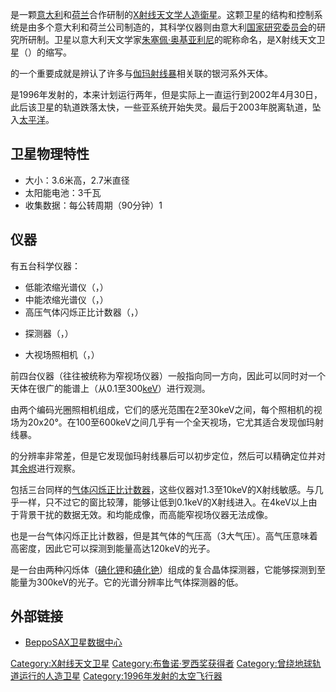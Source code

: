 {{Infobox Space Telescope
|name         = BeppoSAX
|image        = [[Image:BeppoSAX.jpg|240px]]
|caption      = BeppoSAX卫星假想图
|organization = [[意大利空间局|ASI]] / [[荷兰航天局|NIVR]]
|alt_names    = Satellite per Astronomia X
|nssdc_id     = 1996-027A
|location     = 
|height       = 600 千米
|period       = 96 分钟
|launch_date  = 1996年4月30日
|launch_location = [[卡纳维拉尔角空军基地|卡纳维拉尔角空军基地]]
|launch_vehicle = [[擎天神-半人馬運載火箭|擎天神-半人馬運載火箭]]
|deorbit_date = 2003年4月29日
|wavelength   = [[X射线|X射线]]
|mass         = 1400 千克
|style        = 4台由30面同轴、共焦镜面组成
|diameter     = 16.2至6.8 厘米
|area         = {{nowrap|150 cm<sup>2</sup> @ 6 keV (MECS)}}<br/>{{nowrap|22 cm<sup>2</sup> @ 0.25 keV (LECS)}}
|focal_length = 1.85 米
|instrument_1_name = MECS
|instrument_1_characteristics = 3台望远镜，正比计数器
|instrument_2_name = LECS
|instrument_2_characteristics = 望远镜，正比计数器
|instrument_3_name = HPGSPC
|instrument_3_characteristics = 准直等比计数器
|instrument_4_name = PDS
|instrument_4_characteristics = 4台闪烁探测仪
|instrument_5_name = WFC
|instrument_5_characteristics = 2台照相机，正比计数器
|website      = [http://www.asdc.asi.it/bepposax/ www.asdc.asi.it/bepposax/]
}}

'''{{lang|it|BeppoSAX}}'''是一颗[[意大利|意大利]]和[[荷兰|荷兰]]合作研制的[[X射线天文学|X射线天文学]][[人造衛星|人造衛星]]。这颗卫星的结构和控制系统是由多个意大利和荷兰公司制造的，其科学仪器则由意大利[[国家研究委员会|国家研究委员会]]的研究所研制。{{lang|it|BeppoSAX}}卫星以意大利天文学家[[朱塞佩·奥基亚利尼|朱塞佩·奥基亚利尼]]的昵称{{lang|it|Beppo}}命名，{{lang|it|SAX}}是X射线天文卫星（{{lang|it|Satellite per Astronomia i raggi X}}）的缩写。

{{lang|it|BeppoSAX}}的一个重要成就是辨认了许多与[[伽玛射线暴|伽玛射线暴]]相关联的银河系外天体。

{{lang|it|BeppoSAX}}是1996年发射的，本来计划运行两年，但是实际上一直运行到2002年4月30日，此后该卫星的轨道跌落太快，一些亚系统开始失灵。最后于2003年脱离轨道，坠入[[太平洋|太平洋]]。

== 卫星物理特性 ==
*大小：3.6米高，2.7米直径
*太阳能电池：3千瓦
*收集数据：每公转周期（90分钟）1{{lang|en|Gigabyte}}

== 仪器 ==
{{lang|it|BeppoSAX}}有五台科学仪器：
*低能浓缩光谱仪（{{lang|en|Low Energy Concentrator Spectrometer}}，{{lang|en|LECS}}）
*中能浓缩光谱仪（{{lang|en|Medium Energy Concentrator Spectrometer}}，{{lang|en|MECS}}）
*高压气体闪烁正比计数器（{{lang|en|High Pressure Gas Scintillation Proportional Counter}}，{{lang|en|HPGSPC}}）
*{{lang|en|Phoswich}}探测器（{{lang|en|Phoswich Detector System}}，{{lang|en|PDS}}）
*大视场照相机（{{lang|en|Wide Field Camera}}，{{lang|en|WFC}}）
前四台仪器（往往被统称为窄视场仪器）一般指向同一方向，因此可以同时对一个天体在很广的能谱上（从0.1至300[[電子伏特|keV]]）进行观测。

{{lang|en|WFC}}由两个编码光圈照相机组成，它们的感光范围在2至30keV之间，每个照相机的视场为20x20°。{{lang|en|PDS}}在100至600keV之间几乎有一个全天视场，它尤其适合发现伽玛射线暴。

{{lang|en|PDS}}的分辨率非常差，但是它发现伽玛射线暴后{{lang|en|WFC}}可以初步定位，然后{{lang|en|NFI}}可以精确定位并对其[[余烬|余烬]]进行观察。

{{lang|en|MECS}}包括三台同样的[[气体闪烁正比计数器|气体闪烁正比计数器]]，这些仪器对1.3至10keV的X射线敏感。{{lang|en|LECS}}与{{lang|en|MECS}}几乎一样，只不过它的窗比较薄，能够让低到0.1keV的X射线进入。在4keV以上由于背景干扰{{lang|en|LECS}}的数据无效。{{lang|en|LECS}}和{{lang|en|MECS}}均能成像，而高能窄视场仪器无法成像。

{{lang|en|HPGSPC}}也是一台气体闪烁正比计数器，但是其气体的气压高（3大气压）。高气压意味着高密度，因此它可以探测到能量高达120keV的光子。

{{lang|en|PDS}}是一台由两种闪烁体（[[碘化钾|碘化钾]]和[[碘化铯|碘化铯]]）组成的复合晶体探测器，它能够探测到至能量为300keV的光子。它的光谱分辨率比气体探测器的低。

== 外部链接 ==
*[https://web.archive.org/web/20200201150943/http://www.asdc.asi.it/bepposax/ BeppoSAX卫星数据中心]

{{Space telescopes}}
{{布鲁诺·罗西奖获得者}}

[[Category:X射线天文卫星|Category:X射线天文卫星]]
[[Category:布鲁诺·罗西奖获得者|Category:布鲁诺·罗西奖获得者]]
[[Category:曾绕地球轨道运行的人造卫星|Category:曾绕地球轨道运行的人造卫星]]
[[Category:1996年发射的太空飞行器|Category:1996年发射的太空飞行器]]